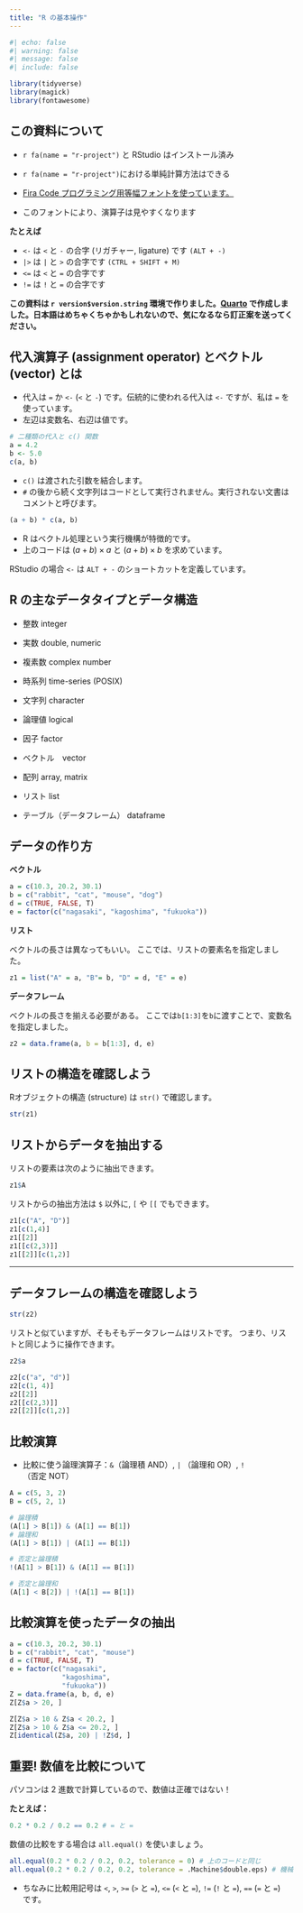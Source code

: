 ```yaml
---
title: "R の基本操作"
---
```



```r
#| echo: false
#| warning: false
#| message: false
#| include: false

library(tidyverse)
library(magick)
library(fontawesome)
```


## この資料について

* `r fa(name = "r-project")` と RStudio はインストール済み
* `r fa(name = "r-project")`における単純計算方法はできる

* [Fira Code プログラミング用等幅フォントを使っています。](https://github.com/tonsky/FiraCode)
* このフォントにより、演算子は見やすくなります

**たとえば**

* `<-` は `<` と `-` の合字 (リガチャー, ligature) です `(ALT + -)`
* `|>` は `|` と `>` の合字です `(CTRL + SHIFT + M)`
* `<=` は `<` と `=` の合字です
* `!=` は `!` と `=` の合字です

**この資料は `r version$version.string` 環境で作りました。[Quarto](https://quarto.org/) で作成しました。日本語はめちゃくちゃかもしれないので、気になるなら訂正案を送ってください。**



## 代入演算子 (assignment operator) とベクトル (vector) とは


* 代入は `=` か `<-` (`<` と `-`) です。伝統的に使われる代入は `<-` ですが、私は `=` を使っています。
* 左辺は変数名、右辺は値です。

```r
# 二種類の代入と c() 関数
a = 4.2
b <- 5.0
c(a, b)
```

* `c()` は渡された引数を結合します。
* `#` の後から続く文字列はコードとして実行されません。実行されない文書はコメントと呼びます。


```r
(a + b) * c(a, b)
```

* R はベクトル処理という実行機構が特徴的です。
* 上のコードは $(a + b) \times a$ と $(a + b) \times b$ を求めています。

RStudio の場合 `<-` は `ALT + -` のショートカットを定義しています。


## R の主なデータタイプとデータ構造

* 整数 integer
* 実数 double, numeric
* 複素数 complex number
* 時系列 time-series (POSIX)
* 文字列 character
* 論理値 logical
* 因子 factor

* ベクトル　vector
* 配列 array, matrix
* リスト list
* テーブル（データフレーム） dataframe

## データの作り方

**ベクトル**
```r
a = c(10.3, 20.2, 30.1)
b = c("rabbit", "cat", "mouse", "dog")
d = c(TRUE, FALSE, T)
e = factor(c("nagasaki", "kagoshima", "fukuoka"))
```

**リスト**

ベクトルの長さは異なってもいい。
ここでは、リストの要素名を指定しました。

```r
z1 = list("A" = a, "B"= b, "D" = d, "E" = e)
```

**データフレーム**

ベクトルの長さを揃える必要がある。
ここでは`b[1:3]`を`b`に渡すことで、変数名を指定しました。

```r
z2 = data.frame(a, b = b[1:3], d, e)
```

## リストの構造を確認しよう

Rオブジェクトの構造 (structure) は `str()` で確認します。

```r
str(z1)
```


## リストからデータを抽出する

リストの要素は次のように抽出できます。

```r
z1$A
```

リストからの抽出方法は `$` 以外に, `[` や `[[` でもできます。

```r
z1[c("A", "D")]
z1[c(1,4)]
z1[[2]]
z1[[c(2,3)]]
z1[[2]][c(1,2)]
```

---

## データフレームの構造を確認しよう

```r
str(z2)
```

リストと似ていますが、そもそもデータフレームはリストです。
つまり、リストと同じように操作できます。


```r
z2$a
```

```r
z2[c("a", "d")]
z2[c(1, 4)]
z2[[2]]
z2[[c(2,3)]]
z2[[2]][c(1,2)]
```

## 比較演算


* 比較に使う論理演算子：`&`（論理積 AND）, `|` （論理和 OR）, `!`（否定 NOT）

```r
A = c(5, 3, 2)
B = c(5, 2, 1)

# 論理積
(A[1] > B[1]) & (A[1] == B[1])
# 論理和
(A[1] > B[1]) | (A[1] == B[1])
```


```r
# 否定と論理積
!(A[1] > B[1]) & (A[1] == B[1])

# 否定と論理和
(A[1] < B[2]) | !(A[1] == B[1])
```

## 比較演算を使ったデータの抽出


```r
a = c(10.3, 20.2, 30.1)
b = c("rabbit", "cat", "mouse")
d = c(TRUE, FALSE, T)
e = factor(c("nagasaki", 
             "kagoshima", 
             "fukuoka"))
Z = data.frame(a, b, d, e)
Z[Z$a > 20, ]
```

```r
Z[Z$a > 10 & Z$a < 20.2, ]
Z[Z$a > 10 & Z$a <= 20.2, ]
Z[identical(Z$a, 20) | !Z$d, ]
```


## **重要!** 数値を比較について

パソコンは 2 進数で計算しているので、数値は正確ではない！

**たとえば：**

```r
0.2 * 0.2 / 0.2 == 0.2 # = と =
```

数値の比較をする場合は `all.equal()` を使いましょう。

```r
all.equal(0.2 * 0.2 / 0.2, 0.2, tolerance = 0) # 上のコードと同じ
all.equal(0.2 * 0.2 / 0.2, 0.2, tolerance = .Machine$double.eps) # 機械誤差を考慮した比較
```

* ちなみに比較用記号は `<`, `>`, `>=` (`>` と `=`), `<=` (`<` と `=`), `!=` (`!` と `=`), `==` (`=` と `=`)　です。

